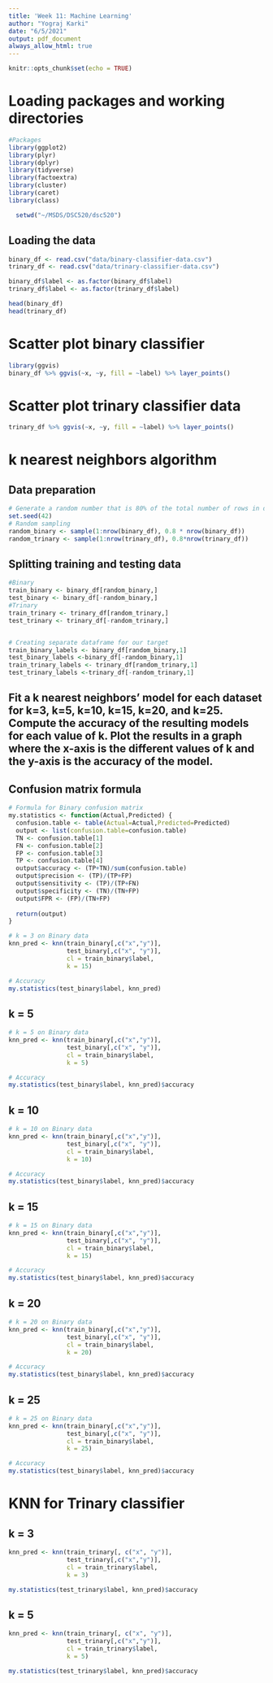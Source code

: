 ```yaml
---
title: 'Week 11: Machine Learning'
author: "Yograj Karki"
date: "6/5/2021"
output: pdf_document
always_allow_html: true
---
```


```r
knitr::opts_chunk$set(echo = TRUE)
```

# Loading packages and working directories
```r
#Packages
library(ggplot2)
library(plyr)
library(dplyr)
library(tidyverse)
library(factoextra)
library(cluster)
library(caret)
library(class)

  setwd("~/MSDS/DSC520/dsc520")
```

## Loading the data
```r
binary_df <- read.csv("data/binary-classifier-data.csv")
trinary_df <- read.csv("data/trinary-classifier-data.csv")

binary_df$label <- as.factor(binary_df$label)
trinary_df$label <- as.factor(trinary_df$label)

head(binary_df)
head(trinary_df)
```


# Scatter plot binary classifier
```r

library(ggvis)
binary_df %>% ggvis(~x, ~y, fill = ~label) %>% layer_points()

```

# Scatter plot trinary classifier data
```r
trinary_df %>% ggvis(~x, ~y, fill = ~label) %>% layer_points()

```


# k nearest neighbors algorithm
## Data preparation
```r
# Generate a random number that is 80% of the total number of rows in data set.
set.seed(42)
# Random sampling
random_binary <- sample(1:nrow(binary_df), 0.8 * nrow(binary_df))
random_trinary <- sample(1:nrow(trinary_df), 0.8*nrow(trinary_df))
```


## Splitting training and testing data
```r
#Binary
train_binary <- binary_df[random_binary,]
test_binary <- binary_df[-random_binary,]
#Trinary
train_trinary <- trinary_df[random_trinary,] 
test_trinary <- trinary_df[-random_trinary,] 


# Creating separate dataframe for our target
train_binary_labels <- binary_df[random_binary,1]
test_binary_labels <-binary_df[-random_binary,1]
train_trinary_labels <- trinary_df[random_trinary,1]
test_trinary_labels <-trinary_df[-random_trinary,1]
```

## Fit a k nearest neighbors’ model for each dataset for k=3, k=5, k=10, k=15, k=20, and k=25. Compute the accuracy of the resulting models for each value of k. Plot the results in a graph where the x-axis is the different values of k and the y-axis is the accuracy of the model.

## Confusion matrix formula

```r
# Formula for Binary confusion matrix
my.statistics <- function(Actual,Predicted) {
  confusion.table <- table(Actual=Actual,Predicted=Predicted)
  output <- list(confusion.table=confusion.table)
  TN <- confusion.table[1]
  FN <- confusion.table[2]
  FP <- confusion.table[3]
  TP <- confusion.table[4]
  output$accuracy <- (TP+TN)/sum(confusion.table)
  output$precision <- (TP)/(TP+FP)
  output$sensitivity <- (TP)/(TP+FN)
  output$specificity <- (TN)/(TN+FP)
  output$FPR <- (FP)/(TN+FP)
  
  return(output)
}
```


```r
# k = 3 on Binary data
knn_pred <- knn(train_binary[,c("x","y")],
                test_binary[,c("x", "y")],
                cl = train_binary$label, 
                k = 15)

# Accuracy
my.statistics(test_binary$label, knn_pred)

```

## k = 5
```r
# k = 5 on Binary data
knn_pred <- knn(train_binary[,c("x","y")],
                test_binary[,c("x", "y")],
                cl = train_binary$label, 
                k = 5)

# Accuracy
my.statistics(test_binary$label, knn_pred)$accuracy

```

## k = 10
```r
# k = 10 on Binary data
knn_pred <- knn(train_binary[,c("x","y")],
                test_binary[,c("x", "y")],
                cl = train_binary$label, 
                k = 10)

# Accuracy
my.statistics(test_binary$label, knn_pred)$accuracy
```

## k = 15
```r
# k = 15 on Binary data
knn_pred <- knn(train_binary[,c("x","y")],
                test_binary[,c("x", "y")],
                cl = train_binary$label, 
                k = 15)

# Accuracy
my.statistics(test_binary$label, knn_pred)$accuracy
```

## k = 20
```r
# k = 20 on Binary data
knn_pred <- knn(train_binary[,c("x","y")],
                test_binary[,c("x", "y")],
                cl = train_binary$label, 
                k = 20)

# Accuracy
my.statistics(test_binary$label, knn_pred)$accuracy
```

## k = 25
```r
# k = 25 on Binary data
knn_pred <- knn(train_binary[,c("x","y")],
                test_binary[,c("x", "y")],
                cl = train_binary$label, 
                k = 25)

# Accuracy
my.statistics(test_binary$label, knn_pred)$accuracy
```



# KNN for Trinary classifier
## k = 3
```r
knn_pred <- knn(train_trinary[, c("x", "y")],
                test_trinary[,c("x","y")], 
                cl = train_trinary$label,
                k = 3)

my.statistics(test_trinary$label, knn_pred)$accuracy

```

## k = 5
```r
knn_pred <- knn(train_trinary[, c("x", "y")],
                test_trinary[,c("x","y")], 
                cl = train_trinary$label,
                k = 5)

my.statistics(test_trinary$label, knn_pred)$accuracy

```


